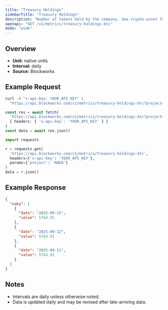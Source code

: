 ```yaml
---
title: "Treasury Holdings"
sidebarTitle: "Treasury Holdings"
description: "Number of tokens held by the company. See crypto-asset for asset indicator"
openapi: "GET /v1/metrics/treasury-holdings-btc"
mode: "wide"
---
```


## Overview

- **Unit:** native units
- **Interval:** daily
- **Source:** Blockworks

## Example Request

<CodeGroup>

```bash cURL
curl -H "x-api-key: YOUR_API_KEY" \
  "https://api.blockworks.com/v1/metrics/treasury-holdings-btc?project=NAKA"
```

```typescript TypeScript
const res = await fetch(
  'https://api.blockworks.com/v1/metrics/treasury-holdings-btc?project=NAKA',
  { headers: { 'x-api-key': 'YOUR_API_KEY' } }
)
const data = await res.json()
```

```python Python
import requests

r = requests.get(
  'https://api.blockworks.com/v1/metrics/treasury-holdings-btc',
  headers={'x-api-key': 'YOUR_API_KEY'},
  params={'project': 'NAKA'}
)
data = r.json()
```

</CodeGroup>

## Example Response

```json
{
  "naka": [
    {
      "date": "2025-09-15",
      "value": 5764.91
    },
    {
      "date": "2025-09-12",
      "value": 5764.91
    },
    {
      "date": "2025-09-11",
      "value": 5764.91
    }
  ]
}
```

## Notes
- Intervals are daily unless otherwise noted.
- Data is updated daily and may be revised after late-arriving data.